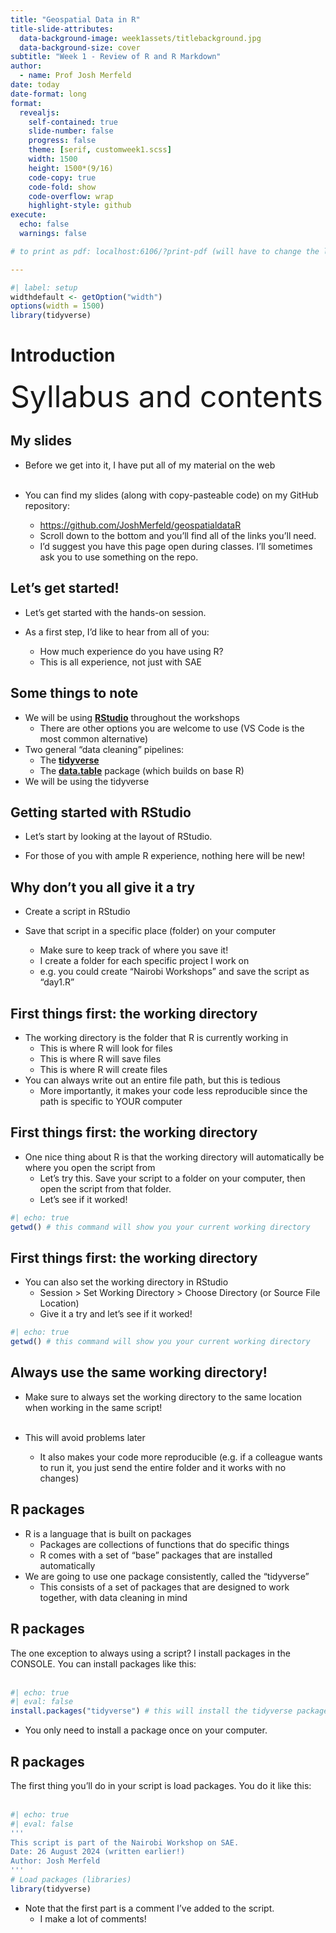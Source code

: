 ```yaml
---
title: "Geospatial Data in R"
title-slide-attributes:
  data-background-image: week1assets/titlebackground.jpg
  data-background-size: cover
subtitle: "Week 1 - Review of R and R Markdown"
author: 
  - name: Prof Josh Merfeld
date: today
date-format: long
format: 
  revealjs:
    self-contained: true
    slide-number: false
    progress: false
    theme: [serif, customweek1.scss]
    width: 1500
    height: 1500*(9/16)
    code-copy: true
    code-fold: show
    code-overflow: wrap
    highlight-style: github
execute:
  echo: false
  warnings: false

# to print as pdf: localhost:6106/?print-pdf (will have to change the local host number)

---
```


```r
#| label: setup
widthdefault <- getOption("width")
options(width = 1500)
library(tidyverse)
```



# Introduction

<font size = "+10"> Syllabus and contents </font>


## My slides

- Before we get into it, I have put all of my material on the web<br><br>

- You can find my slides (along with copy-pasteable code) on my GitHub repository:
  - [https://github.com/JoshMerfeld/geospatialdataR](https://github.com/JoshMerfeld/geospatialdataR)
  - Scroll down to the bottom and you'll find all of the links you'll need.
  - I'd suggest you have this page open during classes. I'll sometimes ask you to use something on the repo.





## Let's get started!

- Let's get started with the hands-on session.

- As a first step, I'd like to hear from all of you:
  - How much experience do you have using R?
  - This is all experience, not just with SAE





## Some things to note

- We will be using [<b>RStudio</b>](https://posit.co/download/rstudio-desktop/) throughout the workshops
  - There are other options you are welcome to use (VS Code is the most common alternative)
  
- Two general "data cleaning" pipelines:
  - The [<b>tidyverse</b>](https://www.tidyverse.org/)
  - The [<b>data.table</b>](https://rdatatable.gitlab.io/data.table/) package (which builds on base R)

- We will be using the tidyverse





## Getting started with RStudio

- Let's start by looking at the layout of RStudio.

- For those of you with ample R experience, nothing here will be new!




## {background-image="week1assets/rstudio1.png"}
## {background-image="week1assets/rstudio2.png"}
## {background-image="week1assets/rstudio3.png"}
## {background-image="week1assets/rstudio4.png"}
## {background-image="week1assets/rstudio5.png"}
## {background-image="week1assets/rstudio6.png"}
## {background-image="week1assets/rstudio7.png"}
## {background-image="week1assets/rstudio8.png"}






## Why don't you all give it a try

- Create a script in RStudio

- Save that script in a specific place (folder) on your computer
  - Make sure to keep track of where you save it!
  - I create a folder for each specific project I work on
  - e.g. you could create "Nairobi Workshops" and save the script as "day1.R"






## First things first: the working directory

- The working directory is the folder that R is currently working in
  - This is where R will look for files
  - This is where R will save files
  - This is where R will create files

- You can always write out an entire file path, but this is tedious
  - More importantly, it makes your code less reproducible since the path is specific to YOUR computer






## First things first: the working directory

- One nice thing about R is that the working directory will automatically be where you open the script from
  - Let's try this. Save your script to a folder on your computer, then open the script from that folder.
  - Let's see if it worked!

```r
#| echo: true
getwd() # this command will show you your current working directory
```






## First things first: the working directory

- You can also set the working directory in RStudio
  - Session > Set Working Directory > Choose Directory (or Source File Location)
  - Give it a try and let's see if it worked!

```r
#| echo: true
getwd() # this command will show you your current working directory
```
  




## Always use the same working directory!

- Make sure to always set the working directory to the same location when working in the same script!<br><br>


- This will avoid problems later
  - It also makes your code more reproducible (e.g. if a colleague wants to run it, you just send the entire folder and it works with no changes)
  





## R packages


- R is a language that is built on packages
  - Packages are collections of functions that do specific things
  - R comes with a set of "base" packages that are installed automatically


- We are going to use one package consistently, called the "tidyverse"
  - This consists of a set of packages that are designed to work together, with data cleaning in mind





## R packages


The one exception to always using a script? I install packages in the CONSOLE. You can install packages like this:<br><br>

```r
#| echo: true
#| eval: false
install.packages("tidyverse") # this will install the tidyverse package. Note the quotes!
```

- You only need to install a package once on your computer.





## R packages


The first thing you'll do in your script is load packages. You do it like this:<br><br>

```r
#| echo: true
#| eval: false
'''
This script is part of the Nairobi Workshop on SAE.
Date: 26 August 2024 (written earlier!)
Author: Josh Merfeld
'''
# Load packages (libraries)
library(tidyverse)
```

- Note that the first part is a comment I've added to the script.
  - I make a lot of comments!




